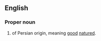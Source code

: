 ==English==

===Proper noun===
{{en-proper noun}}

# {{given name|male|from Persian}} of Persian origin, meaning [[good]] [[nature]]d.